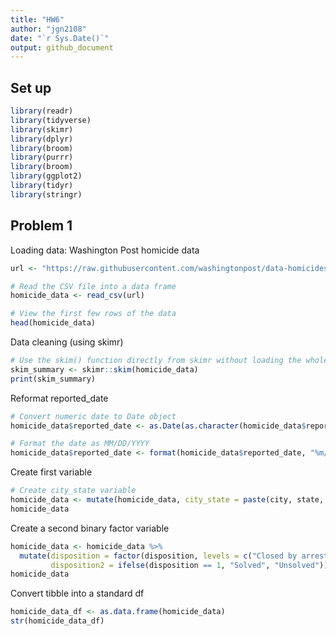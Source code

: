 ```yaml
---
title: "HW6"
author: "jgn2108"
date: "`r Sys.Date()`"
output: github_document
---
```


## Set up
```r
library(readr)
library(tidyverse)
library(skimr)
library(dplyr)
library(broom)
library(purrr)
library(broom)
library(ggplot2)
library(tidyr)
library(stringr)
```

## Problem 1

Loading data: Washington Post homicide data
```r
url <- "https://raw.githubusercontent.com/washingtonpost/data-homicides/master/homicide-data.csv"

# Read the CSV file into a data frame
homicide_data <- read_csv(url)

# View the first few rows of the data
head(homicide_data)
```
Data cleaning (using skimr)
```r
# Use the skim() function directly from skimr without loading the whole package
skim_summary <- skimr::skim(homicide_data)
print(skim_summary)
```
Reformat reported_date
```r
# Convert numeric date to Date object
homicide_data$reported_date <- as.Date(as.character(homicide_data$reported_date), format = "%Y%m%d")

# Format the date as MM/DD/YYYY
homicide_data$reported_date <- format(homicide_data$reported_date, "%m/%d/%Y")
```
Create first variable
```r
# Create city_state variable
homicide_data <- mutate(homicide_data, city_state = paste(city, state, sep = ", "))
homicide_data
```

Create a second binary factor variable
```r
homicide_data <- homicide_data %>%
  mutate(disposition = factor(disposition, levels = c("Closed by arrest", "Closed without arrest")),
         disposition2 = ifelse(disposition == 1, "Solved", "Unsolved"))
homicide_data
```


Convert tibble into a standard df
```r
homicide_data_df <- as.data.frame(homicide_data)
str(homicide_data_df)
```


